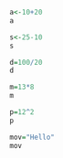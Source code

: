 ```{r}
a<-10+20
a
```
```{r}
s<-25-10
s
```
```{r}
d=100/20
d
```
```{r}
m=13*8
m
```
```{r}
p=12^2
p
```
```{r}
mov="Hello"
mov
```

